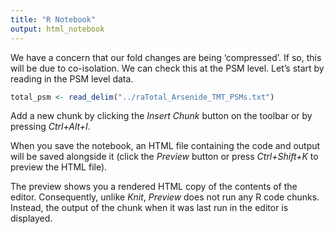 ```yaml
---
title: "R Notebook"
output: html_notebook
---
```


We have a concern that our fold changes are being 'compressed'. If so, this will be due to co-isolation. We can check this at the PSM level. Let's start by reading in the PSM level data.
```r
total_psm <- read_delim("../raTotal_Arsenide_TMT_PSMs.txt")
```

Add a new chunk by clicking the *Insert Chunk* button on the toolbar or by pressing *Ctrl+Alt+I*.

When you save the notebook, an HTML file containing the code and output will be saved alongside it (click the *Preview* button or press *Ctrl+Shift+K* to preview the HTML file).

The preview shows you a rendered HTML copy of the contents of the editor. Consequently, unlike *Knit*, *Preview* does not run any R code chunks. Instead, the output of the chunk when it was last run in the editor is displayed.
